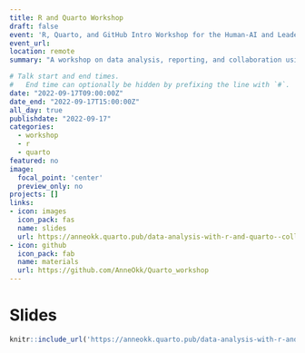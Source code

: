 ```yaml
---
title: R and Quarto Workshop
draft: false
event: 'R, Quarto, and GitHub Intro Workshop for the Human-AI and Leadership and People Management Teams, LMU Munich'
event_url: 
location: remote
summary: "A workshop on data analysis, reporting, and collaboration using R, Quarto, osf, and GitHub."

# Talk start and end times.
#   End time can optionally be hidden by prefixing the line with `#`.
date: "2022-09-17T09:00:00Z"
date_end: "2022-09-17T15:00:00Z"
all_day: true
publishdate: "2022-09-17"
categories:
  - workshop
  - r 
  - quarto
featured: no
image:
  focal_point: 'center'
  preview_only: no
projects: []
links:
- icon: images
  icon_pack: fas
  name: slides
  url: https://anneokk.quarto.pub/data-analysis-with-r-and-quarto--collaboration-using-github/#/title-slide
- icon: github
  icon_pack: fab
  name: materials
  url: https://github.com/AnneOkk/Quarto_workshop
---
```


# Slides 

```r
knitr::include_url('https://anneokk.quarto.pub/data-analysis-with-r-and-quarto--collaboration-using-github/#/title-slide') 
```

 

